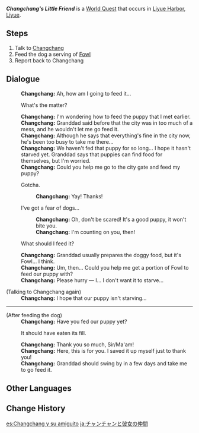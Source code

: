 {{Quest Infobox
|id            = 71807
|type          = World
|region        = Liyue
|area          = Sea of Clouds
|subarea       = Liyue Harbor
|requirement   = Complete [[A New Star Approaches]]
|startLocation = [[Liyue Harbor]], [[Liyue]]
|rewards       = Adventure EXP*100;Hero's Wit*8;Raw Meat*10;Fowl*10;Fish*10
|rep           = Liyue
|repAmt        = 20
|repOrder      = 187
|characters    = Changchang; Traveler
}}
'''''Changchang's Little Friend''''' is a [[World Quest]] that occurs in [[Liyue Harbor]], [[Liyue]].
==Steps==
# Talk to [[Changchang]]
# Feed the dog a serving of [[Fowl]]
# Report back to Changchang

==Dialogue==
{{Quest Description|[[Changchang]] from [[Liyue Harbor]] is looking for someone to get some food for a little puppy...}}
{{Dialogue Start}}
:'''Changchang:''' Ah, how am I going to feed it...
:{{DIcon}} What's the matter?
:'''Changchang:''' I'm wondering how to feed the puppy that I met earlier.
:'''Changchang:''' Granddad said before that the city was in too much of a mess, and he wouldn't let me go feed it.
:'''Changchang:''' Although he says that everything's fine in the city now, he's been too busy to take me there...
:'''Changchang:''' We haven't fed that puppy for so long... I hope it hasn't starved yet. Granddad says that puppies can find food for themselves, but I'm worried.
:'''Changchang:''' Could you help me go to the city gate and feed my puppy?
:{{DIcon}} Gotcha.
::'''Changchang:''' Yay! Thanks!
:{{DIcon}} I've got a fear of dogs...
::'''Changchang:''' Oh, don't be scared! It's a good puppy, it won't bite you.
::'''Changchang:''' I'm counting on you, then!
:{{DIcon}} What should I feed it?
:'''Changchang:''' Granddad usually prepares the doggy food, but it's Fowl... I think.
:'''Changchang:''' Um, then... Could you help me get a portion of Fowl to feed our puppy with?
:'''Changchang:''' Please hurry &mdash; I... I don't want it to starve...

;(Talking to Changchang again)
:'''Changchang:''' I hope that our puppy isn't starving...

----

;(After feeding the dog)
:'''Changchang:''' Have you fed our puppy yet?
:{{DIcon}} It should have eaten its fill.
:'''Changchang:''' Thank you so much, Sir/Ma'am!
:'''Changchang:''' Here, this is for you. I saved it up myself just to thank you!
:'''Changchang:''' Granddad should swing by in a few days and take me to go feed it.
{{Dialogue End}}

==Other Languages==
{{Other Languages
|en      = Changchang's Little Friend
|zhs     = 畅畅和她的小伙伴
|zhs_rm  = Chàngchàng hé Tā de Xiǎo Huǒbàn
|zht     = 暢暢和她的小夥伴
|zht_rm  = Chàngchàng hàn Tā de Xiǎo Huǒbàn
|zh_tl   = Changchang and Her Little Friend
|ja      = チャンチャンと彼女の仲間
|ja_rm   = Chanchan to Kanojo no Nakama
|ja_tl   = Changchang and Her Companion
|ko      = 창아와 그녀의 작은 친구
|ko_rm   = Chang'awa Geunyeo-ui Jageun Chin'gu
|ko_tl   = Changchang and Her Little Friend
|es      = Changchang y su amiguito
|es_tl   = Changchang and Her Little Friend
|fr      = Le compagnon de Changchang
|fr_tl   = Changchang's Friend
|ru      = Чан Чан и её спутник
|ru_tl   = Changchang and Her Companion
|th      = เพื่อนตัวน้อยของ Changchang
|th_rm   = 
|th_tl   = 
|vi      = Changchang Và Bạn
|vi_tl   = Changchang and her Friend
|de      = Changchangs kleiner Freund
|de_tl   = Changchang's Little Friend
|id      = Changchang dan Teman Kecilnya
|id_tl   = Changchang and Her Little Friend
|pt      = Changchang e seu Pequeno Amigo
|pt_tl   = Changchang and Her Little Friend
|tr      = Changchang'in Küçük Arkadaşı
|tr_tl   = 
|it      = Il piccolo amico di Changchang
|it_tl   = 
}}

==Change History==
{{Change History|1.1}}

[[es:Changchang y su amiguito]]
[[ja:チャンチャンと彼女の仲間]]